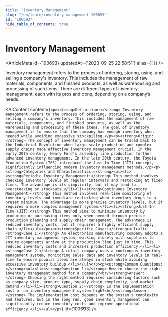 ```yaml
---
title: "Inventory Management"
slug: "/en/learn/inventory-management-100693"
id: "100693"
hide_table_of_contents: true
---
```



# Inventory Management

<ArticleMeta id={100693} updatedAt={'2023-09-25 22:58:51'} alias={`[]`} />
<div className='border-solid border-b border-t-0 my-4 border-[var(--ifm-color-gray-300)]' />

Inventory management refers to the process of ordering, storing, using, and selling a company's inventory. This includes the management of raw materials, components, and finished products, as well as warehousing and processing of such items. There are different types of inventory management, each with its pros and cons, depending on a company’s needs.

<AIContent content={`<p><strong>Definition:</strong> Inventory management refers to the process of ordering, storing, using, and selling a company's inventory. This includes the management of raw materials, components, and finished products, as well as the warehousing and processing of these items. The goal of inventory management is to ensure that the company has enough inventory when needed while avoiding excessive stockpiling.</p><p><strong>Origin:</strong> The concept of inventory management can be traced back to the Industrial Revolution when large-scale production and complex supply chains made effective inventory management crucial. In the early 20th century, Henry Ford's assembly line production further advanced inventory management. In the late 20th century, the Toyota Production System (TPS) introduced the Just-In-Time (JIT) concept, significantly influencing modern inventory management methods.</p><p><strong>Categories and Characteristics:</strong><ul><li><strong>Periodic Inventory Management:</strong> This method involves checking inventory levels at regular intervals and restocking at fixed times. The advantage is its simplicity, but it may lead to overstocking or stockouts.</li><li><strong>Continuous Inventory Management:</strong> This method involves real-time monitoring of inventory levels and immediate restocking when inventory drops to a preset minimum. The advantage is more precise inventory levels, but it requires a more complex management system.</li><li><strong>Just-In-Time (JIT):</strong> This method aims to minimize inventory by producing or purchasing items only when needed through precise production planning and supply chain management. The advantage is reduced inventory costs, but it requires a highly efficient supply chain.</li></ul></p><p><strong>Specific Cases:</strong><ul><li><strong>Case 1:</strong> An electronics manufacturing company adopts a JIT inventory management system, working closely with suppliers to ensure components arrive at the production line just in time. This reduces inventory costs and increases production efficiency.</li><li><strong>Case 2:</strong> A retail company uses a continuous inventory management system, monitoring sales data and inventory levels in real-time to ensure popular items are always in stock while avoiding excessive inventory buildup.</li></ul></p><p><strong>Common Questions:</strong><ul><li><strong>Question 1:</strong> How to choose the right inventory management method for a company?<br/><strong>Answer:</strong> Choosing the right method requires considering factors such as company size, product type, supply chain complexity, and market demand.</li><li><strong>Question 2:</strong> Is the implementation cost of an inventory management system high?<br/><strong>Answer:</strong> The implementation cost depends on the system's complexity and features, but in the long run, good inventory management can significantly reduce inventory costs and improve operational efficiency.</li></ul></p>`} id={100693} />
